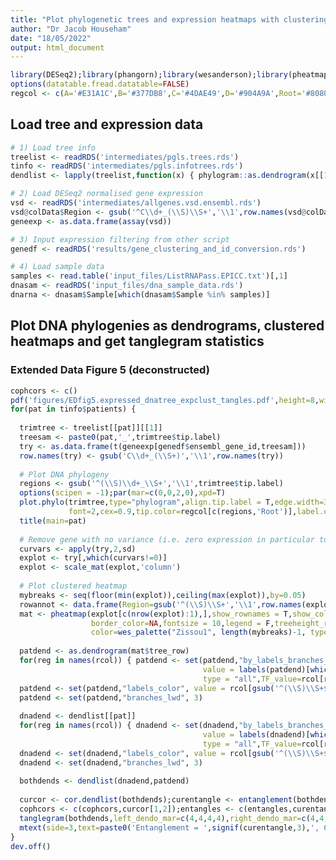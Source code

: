```yaml
---
title: "Plot phylogenetic trees and expression heatmaps with clustering fot matched DNA-RNA samples (8 tumours)"
author: "Dr Jacob Househam"
date: "18/05/2022"
output: html_document
---
```


```r
library(DESeq2);library(phangorn);library(wesanderson);library(pheatmap);library(data.table);library(phylogram);library(dendextend)
options(datatable.fread.datatable=FALSE)
regcol <- c(A='#E31A1C',B='#377DB8',C='#4DAE49',D='#904A9A',Root='#808080');rcol <- regcol[c(1:4)]
```

## Load tree and expression data
```r
# 1) Load tree info
treelist <- readRDS('intermediates/pgls.trees.rds')
tinfo <- readRDS('intermediates/pgls.infotrees.rds')
dendlist <- lapply(treelist,function(x) { phylogram::as.dendrogram(x[[1]])} )

# 2) Load DESeq2 normalised gene expression
vsd <- readRDS('intermediates/allgenes.vsd.ensembl.rds')
vsd@colData$Region <- gsub('^C\\d+_(\\S)\\S+','\\1',row.names(vsd@colData))
geneexp <- as.data.frame(assay(vsd))

# 3) Input expression filtering from other script
genedf <- readRDS('results/gene_clustering_and_id_conversion.rds')

# 4) Load sample data
samples <- read.table('input_files/ListRNAPass.EPICC.txt')[,1]
dnasam <- readRDS('input_files/dna_sample_data.rds')
dnarna <- dnasam$Sample[which(dnasam$Sample %in% samples)]
```

## Plot DNA phylogenies as dendrograms, clustered heatmaps and get tanglegram statistics
### Extended Data Figure 5 (deconstructed)
```r
cophcors <- c()
pdf('figures/EDfig5.expressed_dnatree_expclust_tangles.pdf',height=8,width=5)
for(pat in tinfo$patients) {
  
  trimtree <- treelist[[pat]][[1]]
  treesam <- paste0(pat,'_',trimtree$tip.label)
  try <- as.data.frame(t(geneexp[genedf$ensembl_gene_id,treesam]))
  row.names(try) <- gsub('C\\d+_(\\S+)','\\1',row.names(try))
  
  # Plot DNA phylogeny
  regions <- gsub('^(\\S)\\d+_\\S+','\\1',trimtree$tip.label)
  options(scipen = -1);par(mar=c(0,0,2,0),xpd=T)
  plot.phylo(trimtree,type="phylogram",align.tip.label = T,edge.width=3,
             font=2,cex=0.9,tip.color=regcol[c(regions,'Root')],label.offset=20)
  title(main=pat)
  
  # Remove gene with no variance (i.e. zero expression in particular tumour)
  curvars <- apply(try,2,sd)
  explot <- try[,which(curvars!=0)]
  explot <- scale_mat(explot,'column')
  
  # Plot clustered heatmap
  mybreaks <- seq(floor(min(explot)),ceiling(max(explot)),by=0.05)
  rowannot <- data.frame(Region=gsub('^(\\S)\\S+','\\1',row.names(explot)));row.names(rowannot) <- row.names(explot)
  mat <- pheatmap(explot[c(nrow(explot):1),],show_rownames = T,show_colnames=F,cluster_rows=T,cluster_cols=T,treeheight_col=0,
                  border_color=NA,fontsize = 10,legend = F,treeheight_row = 100,
                  color=wes_palette("Zissou1", length(mybreaks)-1, type = "continuous"),breaks=mybreaks)
  
  patdend <- as.dendrogram(mat$tree_row)
  for(reg in names(rcol)) { patdend <- set(patdend,"by_labels_branches_col",
                                           value = labels(patdend)[which(gsub('^(\\S)\\S+$','\\1',labels(patdend))==reg)],
                                           type = "all",TF_value=rcol[reg]) }
  patdend <- set(patdend,"labels_color", value = rcol[gsub('^(\\S)\\S+$','\\1',labels(patdend))])
  patdend <- set(patdend,"branches_lwd", 3)
  
  dnadend <- dendlist[[pat]]
  for(reg in names(rcol)) { dnadend <- set(dnadend,"by_labels_branches_col",
                                           value = labels(dnadend)[which(gsub('^(\\S)\\S+$','\\1',labels(dnadend))==reg)],
                                           type = "all",TF_value=rcol[reg]) }
  dnadend <- set(dnadend,"labels_color", value = rcol[gsub('^(\\S)\\S+$','\\1',labels(dnadend))])
  dnadend <- set(dnadend,"branches_lwd", 3)
  
  bothdends <- dendlist(dnadend,patdend)
  
  curcor <- cor.dendlist(bothdends);curentangle <- entanglement(bothdends)
  cophcors <- c(cophcors,curcor[1,2]);entangles <- c(entangles,curentangle)
  tanglegram(bothdends,left_dendo_mar=c(4,4,4,4),right_dendo_mar=c(4,4,4,4),main_left = paste0(pat,' DNA'),main_right= paste0(pat,' RNA'))
  mtext(side=3,text=paste0('Entanglement = ',signif(curentangle,3),', Correlation = ',signif(curcor[1,2],3)),line=0,font=2,cex=0.75)
}
dev.off()
```

